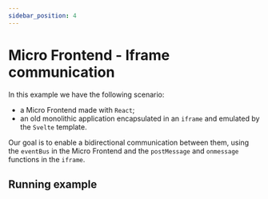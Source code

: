 ```yaml
---
sidebar_position: 4
---
```

# Micro Frontend - Iframe communication

In this example we have the following scenario:

- a Micro Frontend made with `React`;
- an old monolithic application encapsulated in an `iframe` and emulated by the `Svelte` template.

Our goal is to enable a bidirectional communication between them, using the `eventBus` in the Micro Frontend and the `postMessage` and `onmessage` functions in the `iframe`.

## Running example


<OrchyAdapter />